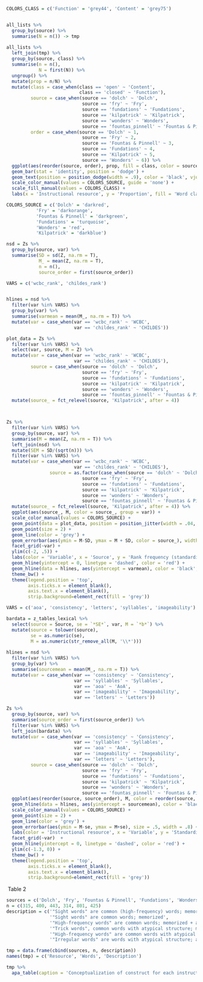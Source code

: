 
```r
COLORS_CLASS = c('Function' = 'grey44', 'Content' = 'grey75')


all_lists %>%
  group_by(source) %>% 
  summarise(N = n()) -> tmp
  
all_lists %>% 
  left_join(tmp) %>%
  group_by(source, class) %>% 
  summarise(n = n(),
            N = first(N)) %>% 
  ungroup() %>% 
  mutate(prop = n/N) %>% 
  mutate(class = case_when(class == 'open' ~ 'Content',
                           class == 'closed' ~ 'Function'),
         source = case_when(source == 'dolch' ~ 'Dolch',
                            source == 'fry' ~ 'Fry',
                            source == 'fundations' ~ 'Fundations',
                            source == 'kilpatrick' ~ 'Kilpatrick',
                            source == 'wonders' ~ 'Wonders',
                            source == 'fountas_pinnell' ~ 'Fountas & Pinnell'),
         order = case_when(source == 'Dolch' ~ 1,
                            source == 'Fry' ~ 2,
                            source == 'Fountas & Pinnell' ~ 3,
                            source == 'Fundations' ~ 4,
                            source == 'Kilpatrick' ~ 5,
                            source == 'Wonders' ~ 6)) %>% 
  ggplot(aes(reorder(source, order), prop, fill = class, color = source, label = n)) +
  geom_bar(stat = 'identity', position = 'dodge') +
  geom_text(position = position_dodge(width = .9), color = 'black', vjust=-0.25) +
  scale_color_manual(values = COLORS_SOURCE, guide = 'none') +
  scale_fill_manual(values = COLORS_CLASS) +
  labs(x = 'Instructional resource', y = 'Proportion', fill = 'Word class')


```


```r

COLORS_SOURCE = c('Dolch' = 'darkred',
           'Fry' = 'darkorange',
           'Fountas & Pinnell' = 'darkgreen',
           'Fundations' = 'turquoise',
           'Wonders' = 'red',
           'Kilpatrick' = 'darkblue')

nsd = Zs %>% 
  group_by(source, var) %>% 
  summarise(SD = sd(Z, na.rm = T),
            M_ = mean(Z, na.rm = T),
            n = n(),
            source_order = first(source_order))

VARS = c('wcbc_rank', 'childes_rank')


hlines = nsd %>% 
  filter(var %in% VARS) %>% 
  group_by(var) %>% 
  summarise(varmean = mean(M_, na.rm = T)) %>% 
  mutate(var = case_when(var == 'wcbc_rank' ~ 'WCBC',
                         var == 'childes_rank' ~ 'CHILDES'))

plot_data = Zs %>% 
  filter(var %in% VARS) %>% 
  select(var, source, M = Z) %>% 
  mutate(var = case_when(var == 'wcbc_rank' ~ 'WCBC',
                         var == 'childes_rank' ~ 'CHILDES'),
         source = case_when(source == 'dolch' ~ 'Dolch',
                            source == 'fry' ~ 'Fry',
                            source == 'fundations' ~ 'Fundations',
                            source == 'kilpatrick' ~ 'Kilpatrick',
                            source == 'wonders' ~ 'Wonders',
                            source == 'fountas_pinnell' ~ 'Fountas & Pinnell')) %>% 
  mutate(source_ = fct_relevel(source, 'Kilpatrick', after = 4))



Zs %>% 
  filter(var %in% VARS) %>% 
  group_by(source, var) %>% 
  summarise(M = mean(Z, na.rm = T)) %>% 
  left_join(nsd) %>% 
  mutate(SEM = SD/(sqrt(n))) %>%
  filter(var %in% VARS) %>% 
  mutate(var = case_when(var == 'wcbc_rank' ~ 'WCBC',
                         var == 'childes_rank' ~ 'CHILDES'),
                source = as.factor(case_when(source == 'dolch' ~ 'Dolch',
                            source == 'fry' ~ 'Fry',
                            source == 'fundations' ~ 'Fundations',
                            source == 'kilpatrick' ~ 'Kilpatrick',
                            source == 'wonders' ~ 'Wonders',
                            source == 'fountas_pinnell' ~ 'Fountas & Pinnell'))) %>% 
  mutate(source_ = fct_relevel(source, 'Kilpatrick', after = 4)) %>% 
  ggplot(aes(source_, M, color = source_, group = var)) +
  scale_color_manual(values = COLORS_SOURCE) +
  geom_point(data = plot_data, position = position_jitter(width = .04, height = .01), size = .01, color = 'grey') +
  geom_point(size = 2) +
  geom_line(color = 'grey') +
  geom_errorbar(aes(ymin = M-SD, ymax = M + SD, color = source_), width = .5) +
  facet_grid(~var) +
  ylim(c(-2, .5)) +
  labs(color = 'Variable', x = 'Source', y = 'Rank frequency (standardized)') +
  geom_hline(yintercept = 0, linetype = 'dashed', color = 'red') +
  geom_hline(data = hlines, aes(yintercept = varmean), color = 'black', linetype = 'dotted') +
  theme_bw() +
  theme(legend.position = 'top',
        axis.ticks.x = element_blank(), 
        axis.text.x = element_blank(),
        strip.background=element_rect(fill = 'grey'))

```



```r
VARS = c('aoa', 'consistency', 'letters', 'syllables', 'imageability')

bardata = z_tables_lexical %>% 
  select(source = Source, se = `*SE*`, var, M = `*b*`) %>% 
  mutate(source = tolower(source), 
         se = as.numeric(se),
         M = as.numeric(str_remove_all(M, '\\*')))
  
hlines = nsd %>% 
  filter(var %in% VARS) %>% 
  group_by(var) %>% 
  summarise(sourcemean = mean(M_, na.rm = T)) %>% 
  mutate(var = case_when(var == 'consistency' ~ 'Consistency',
                         var == 'syllables' ~ 'Syllables',
                         var == 'aoa' ~ 'AoA',
                         var == 'imageability' ~ 'Imageability',
                         var == 'letters' ~ 'Letters'))

Zs %>% 
  group_by(source, var) %>% 
  summarise(source_order = first(source_order)) %>% 
  filter(var %in% VARS) %>% 
  left_join(bardata) %>% 
  mutate(var = case_when(var == 'consistency' ~ 'Consistency',
                         var == 'syllables' ~ 'Syllables',
                         var == 'aoa' ~ 'AoA',
                         var == 'imageability' ~ 'Imageability',
                         var == 'letters' ~ 'Letters'),
         source = case_when(source == 'dolch' ~ 'Dolch',
                            source == 'fry' ~ 'Fry',
                            source == 'fundations' ~ 'Fundations',
                            source == 'kilpatrick' ~ 'Kilpatrick',
                            source == 'wonders' ~ 'Wonders',
                            source == 'fountas_pinnell' ~ 'Fountas & Pinnell')) %>% 
  ggplot(aes(reorder(source, source_order), M, color = reorder(source, source_order), group = var)) +
  geom_hline(data = hlines, aes(yintercept = sourcemean), color = 'black', linetype = 'dotted') +
  scale_color_manual(values = COLORS_SOURCE) +
  geom_point(size = 2) +
  geom_line(color = 'grey') +
  geom_errorbar(aes(ymin = M-se, ymax = M+se), size = .5, width = .8) +
  labs(color = 'Instructional resource', x = 'Variable', y = 'Standardized value (within WCBC)') +
  facet_grid(~var)  +
  geom_hline(yintercept = 0, linetype = 'dashed', color = 'red') +
  ylim(c(-1.3, 0)) +
  theme_bw() +
  theme(legend.position = 'top',
        axis.ticks.x = element_blank(), 
        axis.text.x = element_blank(),
        strip.background=element_rect(fill = 'grey'))
```

\newpage

\ Table 2
```r
sources = c('Dolch', 'Fry', 'Fountas & Pinnell', 'Fundations', 'Wonders', 'Kilpatrick')
n = c(315, 400, 443, 314, 801, 425)
description = c('"Sight words" are common (high-frequency) words; memorized',
                '"Sight words" are common words; memorized',
                '"High-frequency words" are common words; memorized + analyzed',
                '"Trick words", common words with atypical structure; memorized + analyzed',
                '"High-frequency words" are common words with atypical structure; memorized',
                '"Irregular words" are words with atypical structure; analyzed')

tmp = data.frame(cbind(sources, n, description))
names(tmp) = c('Resource', 'Words', 'Description')

tmp %>% 
  apa_table(caption = 'Conceptualization of construct for each instructional resource', landscape = TRUE)

```